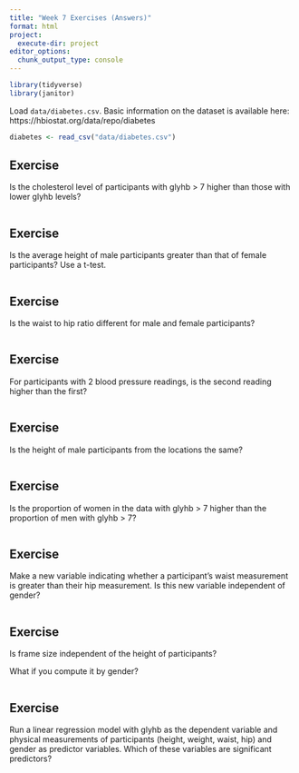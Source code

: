 ```yaml
---
title: "Week 7 Exercises (Answers)"
format: html
project:
  execute-dir: project
editor_options: 
  chunk_output_type: console
---
```



```r
library(tidyverse)
library(janitor)
```

Load `data/diabetes.csv`.  Basic information on the dataset is available here: https://hbiostat.org/data/repo/diabetes


```r
diabetes <- read_csv("data/diabetes.csv")
```


## Exercise 

Is the cholesterol level of participants with glyhb > 7 higher than those with lower glyhb levels?

```r


```



## Exercise 

Is the average height of male participants greater than that of female participants?  Use a t-test.

```r


```


## Exercise 

Is the waist to hip ratio different for male and female participants?

```r


```


## Exercise 

For participants with 2 blood pressure readings, is the second reading higher than the first?

```r


```


## Exercise

Is the height of male participants from the locations the same?

```r


```





## Exercise 

Is the proportion of women in the data with glyhb > 7 higher than the proportion of men with glyhb > 7?

```r


```



## Exercise

Make a new variable indicating whether a participant's waist measurement is greater than their hip measurement.  Is this new variable independent of gender?

```r


```


## Exercise

Is frame size independent of the height of participants?

What if you compute it by gender?

```r


```



## Exercise

Run a linear regression model with glyhb as the dependent variable and physical measurements of participants (height, weight, waist, hip) and gender as predictor variables.  Which of these variables are significant predictors?

```r


```



